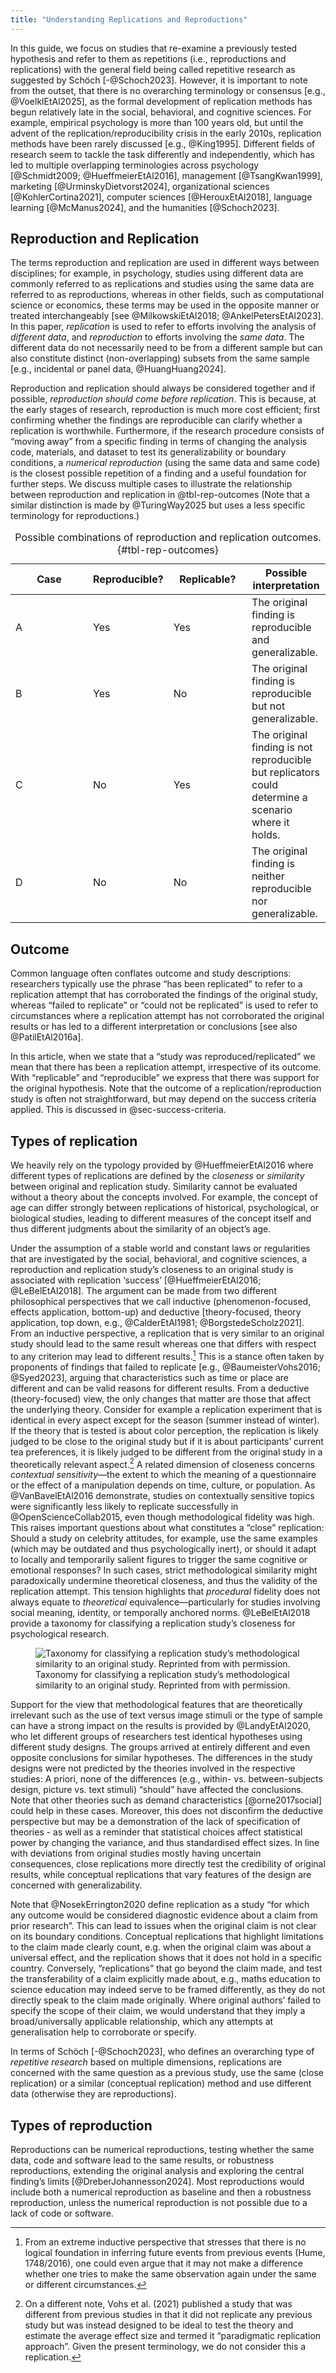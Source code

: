```yaml
---
title: "Understanding Replications and Reproductions"
---
```


In this guide, we focus on studies that re-examine a previously tested hypothesis and refer to them as repetitions (i.e., reproductions and replications) with the general field being called repetitive research as suggested by Schöch [-@Schoch2023]. However, it is important to note from the outset, that there is no overarching terminology or consensus [e.g., @VoelklEtAl2025], as the formal development of replication methods has begun relatively late in the social, behavioral, and cognitive sciences. For example, empirical psychology is more than 100 years old, but until the advent of the replication/reproducibility crisis in the early 2010s, replication methods have been rarely discussed [e.g., @King1995]. Different fields of research seem to tackle the task differently and independently, which has led to multiple overlapping terminologies across psychology [@Schmidt2009; @HueffmeierEtAl2016], management [@TsangKwan1999], marketing [@UrminskyDietvorst2024], organizational sciences [@KohlerCortina2021], computer sciences [@HerouxEtAl2018], language learning [@McManus2024], and the humanities [@Schoch2023].

## Reproduction and Replication

The terms reproduction and replication are used in different ways between disciplines; for example, in psychology, studies using different data are commonly referred to as replications and studies using the same data are referred to as reproductions, whereas in other fields, such as computational science or economics, these terms may be used in the opposite manner or treated interchangeably [see @MilkowskiEtAl2018; @AnkelPetersEtAl2023]. In this paper, *replication* is used to refer to efforts involving the analysis of *different data*, and *reproduction* to efforts involving the *same data*. The different data do not necessarily need to be from a different sample but can also constitute distinct (non-overlapping) subsets from the same sample [e.g., incidental or panel data, @HuangHuang2024].

Reproduction and replication should always be considered together and if possible, *reproduction should come before replication*. This is because, at the early stages of research, reproduction is much more cost efficient; first confirming whether the findings are reproducible can clarify whether a replication is worthwhile. Furthermore, if the research procedure consists of “moving away” from a specific finding in terms of changing the analysis code, materials, and dataset to test its generalizability or boundary conditions, a *numerical reproduction* (using the same data and same code) is the closest possible repetition of a finding and a useful foundation for further steps. We discuss multiple cases to illustrate the relationship between reproduction and replication in @tbl-rep-outcomes (Note that a similar distinction is made by @TuringWay2025 but uses a less specific terminology for reproductions.)

| Case | Reproducible? | Replicable? | Possible interpretation |
|------------------|------------------|------------------|------------------|
| A | Yes | Yes | The original finding is reproducible and generalizable. |
| B | Yes | No | The original finding is reproducible but not generalizable. |
| C | No | Yes | The original finding is not reproducible but replicators could determine a scenario where it holds. |
| D | No | No | The original finding is neither reproducible nor generalizable. |

: Possible combinations of reproduction and replication outcomes. {#tbl-rep-outcomes}

## Outcome

Common language often conflates outcome and study descriptions: researchers typically use the phrase “has been replicated” to refer to a replication attempt that has corroborated the findings of the original study, whereas “failed to replicate” or “could not be replicated” is used to refer to circumstances where a replication attempt has not corroborated the original results or has led to a different interpretation or conclusions [see also @PatilEtAl2016a].

In this article, when we state that a “study was reproduced/replicated” we mean that there has been a replication attempt, irrespective of its outcome. With “replicable” and “reproducible” we express that there was support for the original hypothesis. Note that the outcome of a replication/reproduction study is often not straightforward, but may depend on the success criteria applied. This is discussed in @sec-success-criteria.

## Types of replication

We heavily rely on the typology provided by @HueffmeierEtAl2016 where different types of replications are defined by the *closeness* or *similarity* between original and replication study. Similarity cannot be evaluated without a theory about the concepts involved. For example, the concept of age can differ strongly between replications of historical, psychological, or biological studies, leading to different measures of the concept itself and thus different judgments about the similarity of an object’s age.

Under the assumption of a stable world and constant laws or regularities that are investigated by the social, behavioral, and cognitive sciences, a reproduction and replication study’s closeness to an original study is associated with replication ‘success’ [@HueffmeierEtAl2016; @LeBelEtAl2018]. The argument can be made from two different philosophical perspectives that we call inductive (phenomenon-focused, effects application, bottom-up) and deductive [theory-focused, theory application, top down, e.g., @CalderEtAl1981; @BorgstedeScholz2021]. From an inductive perspective, a replication that is very similar to an original study should lead to the same result whereas one that differs with respect to any criterion may lead to different results.[^understanding-1] This is a stance often taken by proponents of findings that failed to replicate [e.g., @BaumeisterVohs2016; @Syed2023], arguing that characteristics such as time or place are different and can be valid reasons for different results. From a deductive (theory-focused) view, the only changes that matter are those that affect the underlying theory. Consider for example a replication experiment that is identical in every aspect except for the season (summer instead of winter). If the theory that is tested is about color perception, the replication is likely judged to be close to the original study but if it is about participants’ current tea preferences, it is likely judged to be different from the original study in a theoretically relevant aspect.[^understanding-2] A related dimension of closeness concerns *contextual sensitivity*—the extent to which the meaning of a questionnaire or the effect of a manipulation depends on time, culture, or population. As @VanBavelEtAl2016 demonstrate, studies on contextually sensitive topics were significantly less likely to replicate successfully in @OpenScienceCollab2015, even though methodological fidelity was high. This raises important questions about what constitutes a “close” replication: Should a study on celebrity attitudes, for example, use the same examples (which may be outdated and thus psychologically inert), or should it adapt to locally and temporarily salient figures to trigger the same cognitive or emotional responses? In such cases, strict methodological similarity might paradoxically undermine theoretical closeness, and thus the validity of the replication attempt. This tension highlights that *procedural* fidelity does not always equate to *theoretical* equivalence—particularly for studies involving social meaning, identity, or temporally anchored norms. @LeBelEtAl2018 provide a taxonomy for classifying a replication study’s closeness for psychological research.

[^understanding-1]: From an extreme inductive perspective that stresses that there is no logical foundation in inferring future events from previous events (Hume, 1748/2016), one could even argue that it may not make a difference whether one tries to make the same observation again under the same or different circumstances.

[^understanding-2]: On a different note, Vohs et al. (2021) published a study that was different from previous studies in that it did not replicate any previous study but was instead designed to be ideal to test the theory and estimate the average effect size and termed it “paradigmatic replication approach”. Given the present terminology, we do not consider this a replication.

![Taxonomy for classifying a replication study’s methodological similarity to an original study. Reprinted from with permission.](images/sTS_Image_2.png){#fig-taxonomy-similarity}

Support for the view that methodological features that are theoretically irrelevant such as the use of text versus image stimuli or the type of sample can have a strong impact on the results is provided by @LandyEtAl2020, who let different groups of researchers test identical hypotheses using different study designs. The groups arrived at entirely different and even opposite conclusions for similar hypotheses. The differences in the study designs were not predicted by the theories involved in the respective studies: A priori, none of the differences (e.g., within- vs. between-subjects design, picture vs. text stimuli) “should” have affected the conclusions. Note that other theories such as demand characteristics [@orne2017social] could help in these cases. Moreover, this does not disconfirm the deductive perspective but may be a demonstration of the lack of specification of theories - as well as a reminder that statistical choices affect statistical power by changing the variance, and thus standardised effect sizes. In line with deviations from original studies mostly having uncertain consequences, close replications more directly test the credibility of original results, while conceptual replications that vary features of the design are concerned with generalizability.

Note that @NosekErrington2020 define replication as a study “for which any outcome would be considered diagnostic evidence about a claim from prior research”. This can lead to issues when the original claim is not clear on its boundary conditions. Conceptual replications that highlight limitations to the claim made clearly count, e.g. when the original claim was about a universal effect, and the replication shows that it does not hold in a specific country. Conversely, “replications” that go beyond the claim made, and test the transferability of a claim explicitly made about, e.g., maths education to science education may indeed serve to be framed differently, as they do not directly speak to the claim made originally. Where original authors’ failed to specify the scope of their claim, we would understand that they imply a broad/universally applicable relationship, which any attempts at generalisation help to corroborate or specify.

In terms of Schöch [-@Schoch2023], who defines an overarching type of *repetitive research* based on multiple dimensions, replications are concerned with the same question as a previous study, use the same (close replication) or a similar (conceptual replication) method and use different data (otherwise they are reproductions).

## Types of reproduction

Reproductions can be numerical reproductions, testing whether the same data, code and software lead to the same results, or robustness reproductions, extending the original analysis and exploring the central finding’s limits [@DreberJohannesson2024]. Most reproductions would include both a numerical reproduction as baseline and then a robustness reproduction, unless the numerical reproduction is not possible due to a lack of code or software.

